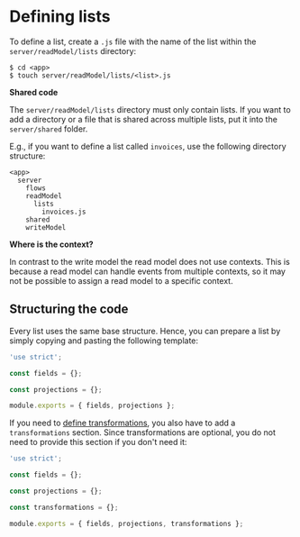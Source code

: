 
# Defining lists

To define a list, create a `.js` file with the name of the list within the `server/readModel/lists` directory:

```shell
$ cd <app>
$ touch server/readModel/lists/<list>.js
```

<Hint type='tip'>

   **Shared code**

   The `server/readModel/lists` directory must only contain lists. If you want to add a directory or a file that is shared across multiple lists, put it into the `server/shared` folder.

</Hint>

E.g., if you want to define a list called `invoices`, use the following directory structure:

```
<app>
  server
    flows
    readModel
      lists
        invoices.js
    shared
    writeModel
```

<Hint type='question'>

  **Where is the context?**

  In contrast to the write model the read model does not use contexts. This is because a read model can handle events from multiple contexts, so it may not be possible to assign a read model to a specific context.

</Hint>

## Structuring the code

Every list uses the same base structure. Hence, you can prepare a list by simply copying and pasting the following template:

```javascript
'use strict';

const fields = {};

const projections = {};

module.exports = { fields, projections };
```

If you need to [define transformations](../defining-transformations/), you also have to add a `transformations` section. Since transformations are optional, you do not need to provide this section if you don't need it:

```javascript
'use strict';

const fields = {};

const projections = {};

const transformations = {};

module.exports = { fields, projections, transformations };
```
